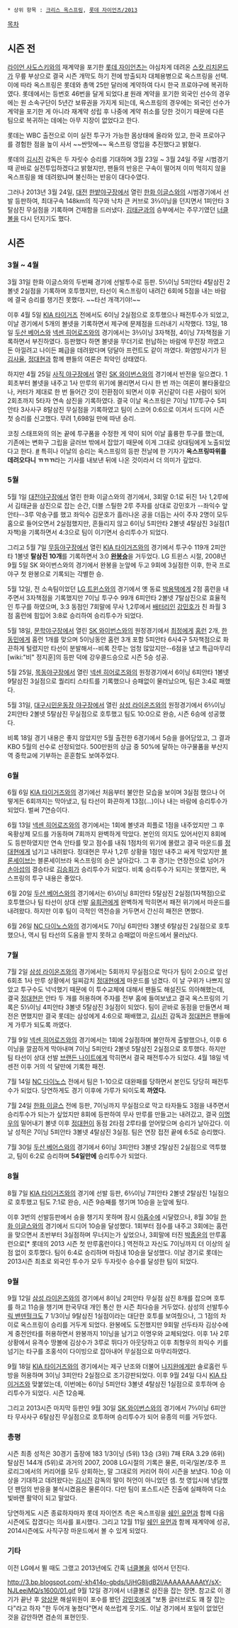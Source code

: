  * 상위 항목 : [[크리스 옥스프링]], [[롯데 자이언츠/2013]]

[[목차]]
== 시즌 전 ==
[[라이언 사도스키]]와의 재계약을 포기한 [[롯데 자이언츠]]는 야심차게 데려온 [[스캇 리치몬드]]가 무릎 부상으로 결국 시즌 개막도 하기 전에 방출되자 대체용병으로 옥스프링을 선택. 이에 따라 옥스프링은 롯데와 총액 25만 달러에 계약하여 다시 한국 프로야구에 복귀하였다. 롯데에서는 등번호 46번을 달게 되었다.[http://joynews.inews24.com/php/news_view.php?g_menu=702100&g_serial=732449&rrf=nv  #]
원래 계약을 포기한 외국인 선수의 경우에는 원 소속구단이 5년간 보류권을 가지게 되는데, 옥스프링의 경우에는 외국인 선수가 계약을 포기한 게 아니라 재계약 성립 후 나중에 계약 취소를 당한 것이기 때문에 다른 팀으로 복귀하는 데에는 아무 지장이 없었다고 한다.

롯데는 WBC 출전으로 이미 실전 투구가 가능한 몸상태에 올라와 있고, 한국 프로야구를 경험한 점을 높이 사서 ~~싼맛에~~ 옥스프링 영입을 추진했다고 밝혔다.

롯데의 [[김시진]] 감독은 두 자릿수 승리를 기대하며 3월 23일 ~ 3월 24일 주말 시범경기때 곧바로 실전투입하겠다고 밝혔지만, 팬들의 반응은 구속이 떨어져 이미 먹히지 않을 옥스프링을 왜 데려왔냐며 불신하는 반응이 대다수였다.

그러나 2013년 3월 24일, [[대전]] [[한밭야구장]]에서 열린 [[한화 이글스]]와의 시범경기에서 선발 등판하여, 최대구속 148km의 직구와 낙차 큰 커브로 3⅔이닝을 던지면서 1피안타 3탈삼진 무실점을 기록하며 건재함을 드러냈다. [[김태균]]과의 승부에서는 주무기였던 [[너클볼]]을 다시 던지기도 했다.

== 시즌 ==
=== 3월 ~ 4월 ===
3월 31일 한화 이글스와의 두번째 경기에 선발투수로 등판. 5⅓이닝 5피안타 4탈삼진 2볼넷 2실점을 기록하며 호투했지만, 타선이 옥스프링이 내려간 6회에 5점을 내는 바람에 결국 승리를 챙기진 못했다. ~~타선 개객기야!~~

이후 4월 5일 [[KIA 타이거즈]] 전에서도 6이닝 2실점으로 호투했으나 패전투수가 되었고, 이날 경기에서 5개의 볼넷을 기록하면서 제구에 문제점을 드러내기 시작했다. 13일, 18일 [[두산 베어스]]와 [[넥센 히어로즈]]와의 경기에서는 3⅔이닝 3자책점, 4이닝 7자책점을 기록하면서 부진하였다. 등판했다 하면 볼넷을 무더기로 헌납하는 바람에 무진장 까였고 돈 아낄려고 나이든 폐급을 데려왔다며 덩달아 프런트도 같이 까였다. 화염방사기가 된 [[김사율]], [[정대현]]과 함께 팬들의 여론은 최악인 상태였다.

하지만 4월 25일 [[사직 야구장]]에서 열린 [[SK 와이번스]]와의 경기에서 반전을 일으켰다. 1회초부터 볼넷을 내주고 1사 만루의 위기에 몰리면서 다시 한 번 까는 여론이 불타올랐으나, 커터가 제대로 한 번 들어간 것이 전환점이 되면서 이후 귀신같이 다른 사람이 되어 2회초까지 5타자 연속 삼진을 기록하였다. 결국 이날 옥스프링은 7이닝 117투구수 5피안타 3사사구 8탈삼진 무실점을 기록하였고 팀이 스코어 0:6으로 이겨서 드디어 시즌 첫 승리를 신고했다. 무려 1,698일 만에 따낸 승리.

코칭 스태프와의 의논 끝에 투구폼을 수정한 게 약이 되어 이날 훌륭한 투구를 했는데, 기존에는 변화구 그립을 글러브 밖에서 잡았기 때문에 이게 그대로 상대팀에게 노출되었다고 한다. [http://news.naver.com/main/read.nhn?mode=LSD&mid=sec&sid1=107&oid=109&aid=0002521638 #] 특히나 이날의 승리는 옥스프링의 등판 전날에 한 기자가 '''옥스프링따위를 데려오다니 ㄲㄲㄲ'''라는 기사를 내보낸 뒤에 나온 것이라서 더 의미가 깊었다.

=== 5월 ===
5월 1일 [[대전야구장]]에서 열린 한화 이글스와의 경기에서, 3회말 0:1로 뒤진 1사 1,2루에서 김태균을 삼진으로 잡는 순간, 더블 스틸한 2루 주자를 상대로 강민호가 --좌익수 앞 안타--3루 악송구를 했고 좌익수 김문호가 흘러나온 공을 더듬는 사이 주자 2명이 모두 홈으로 들어오면서 2실점했지만, 흔들리지 않고 6이닝 5피안타 2볼넷 4탈삼진 3실점(1자책)을 기록하면서 4:3으로 팀이 이기면서 승리투수가 되었다.

그리고 5월 7일 [[무등야구장]]에서 열린 [[KIA 타이거즈]]와의 경기에서 투구수 119개 2피안타 1볼넷 '''탈삼진 10개'''를 기록하면서 3:0 '''[[완봉승]]'''을 거두었다. LG 트윈스 시절, 2008년 9월 5일 SK 와이번스와의 경기에서 완봉을 눈앞에 두고 9회에 3실점한 이후, 한국 프로야구 첫 완봉으로 기록되는 각별한 승.

5월 12일, 전 소속팀이었던 [[LG 트윈스]]와의 경기에서 옛 동료 [[박용택]]에게 2점 홈런을 내주면서 3자책점을 기록했지만 7이닝 투구수 99개 6피안타 2볼넷 7탈삼진으로 효율적인 투구를 하였으며, 3:3 동점인 7회말에 무사 1,2루에서 [[배터리]]인 [[강민호]]가 친 좌월 3점 홈런에 힘입어 3:8로 승리하여 승리투수가 되었다.

5월 18일, [[문학야구장]]에서 열린 [[SK 와이번스]]와의 원정경기에서 [[최정]]에게 [[홈런]] 2개, [[한동민]]에게 홈런 1개를 맞으며 5이닝동안 홈런 3개 포함 5피안타 6사4구 5자책점으로 화끈하게 털렸지만 타선이 분발해서--비록 잔루는 엄청 많았지만--6점을 냈고 특급마무리 [wiki:"비" 정지훈]의 등판 덕에 강우콜드승으로 시즌 5승 성공.

5월 25일, [[목동야구장]]에서 열린 [[넥센 히어로즈]]와의 원정경기에서 6이닝 6피안타 1볼넷 9탈삼진 3실점으로 퀄리티 스타트를 기록했으나 승패없이 물러났으며, 팀은 3:4로 패했다.

5월 31일, [[대구시민운동장 야구장]]에서 열린 [[삼성 라이온즈]]와의 원정경기에서 6⅔이닝 2피안타 2볼넷 5탈삼진 무실점으로 호투했고 팀도 10:0으로 완승, 시즌 6승에 성공했다.

비록 18일 경기 내용은 좋지 않았지만 5월 출전한 6경기에서 5승을 쓸어담았고, 그 결과 KBO 5월의 선수로 선정되었다. 500만원의 상금 중 50%에 달하는 야구물품을 부산지역 중학교에 기부하는 훈훈함도 보여주었다.

=== 6월 ===
6월 6일 [[KIA 타이거즈]]와의 경기에선 처음부터 불안한 모습을 보이며 3실점 했으나 어떻게든 6회까지는 막아냈고, 팀 타선이 화끈하게 13점(...)이나 내는 바람에 승리투수가 되었다. 벌써 7연승이다.

6월 13일 [[넥센 히어로즈]]와의 경기에서는 1회에 볼넷과 희플로 1점을 내주었지만 그 후 옥황상제 모드를 가동하며 7회까지 완벽하게 막았다. 본인의 의지도 있어서인지 8회에도 등판하였지만 연속 안타를 맞고 점수를 내줘 1점차의 위기에 몰렸고 결국 마운드를 [[정대현]]에게 넘기고 내려왔다. 정대현은 무사 1,2루 상황을 1점만 내주고 싸게 막았지만 [[블론세이브]]는 블론세이브라 옥스프링의 승은 날아갔다. 그 후 경기는 연장전으로 넘어가 [[손아섭]]의 결승타로 [[김승회]]가 승리투수가 되었다. 비록 승리투수가 되지는 못했지만, 옥스프링의 투구 내용은 좋았다.

6월 20일 [[두산 베어스]]와의 경기에서는 6⅓이닝 8피안타 5탈삼진 2실점(1자책점)으로 호투했으나 팀 타선이 상대 선발 [[유희관]]에게 완벽하게 막히면서 패전 위기에서 마운드를 내려왔다. 하지만 이후 팀이 극적인 역전승을 거두면서 간신히 패전은 면했다.

6월 26일 [[NC 다이노스]]와의 경기에서도 7이닝 6피안타 3볼넷 6탈삼진 2실점으로 호투했으나, 역시 팀 타선의 도움을 받지 못하고 승패없이 마운드에서 물러났다.

=== 7월 ===
7월 2일 [[삼성 라이온즈]]와의 경기에서는 5회까지 무실점으로 막다가 팀이 2:0으로 앞선 6회초 1사 만루 상황에서 일찌감치 [[정대현]]에게 마운드를 넘겼다. 이 날 구위가 나쁘지 않았고 투구수도 넉넉했기 때문에 이 투수교체에 대해서 팬들도 해설진도 의아해했는데, 결국 [[정대현]]은 안타 두 개를 허용하며 주자를 전부 홈에 들여보냈고 결국 옥스프링의 기록은 5⅓이닝 4피안타 3볼넷 5탈삼진 3실점이 되었다. 팀이 곧바로 동점을 만들면서 패전은 면했지만 결국 롯데는 삼성에게 4:6으로 패배했고, [[김시진]] 감독과 [[정대현]]은 팬들에게 가루가 되도록 까였다.

7월 9일 [[넥센 히어로즈]]와의 경기에서는 1회에 2실점하며 불안하게 출발했으나, 이후 6이닝을 깔끔하게 막아내며 7이닝 5피안타 2볼넷 5탈삼진 2실점으로 호투했다. 하지만 팀 타선이 상대 선발 [[브랜든 나이트]]에게 막히면서 결국 패전투수가 되었다. 4월 18일 넥센전 이후 거의 석 달만에 기록한 패전.

7월 14일 [[NC 다이노스]] 전에서 팀은 1-10으로 대완패를 당하면서 본인도 당당히 패전투수가 되었다. 당연하게도 경기 이후에 가루가 되이도록 '''까였다.''' 

7월 24일 [[한화 이글스]] 전에 등판, 7이닝까지 무실점으로 막고 타자들도 3점을 내주면서 승리투수가 되는가 싶었지만 8회에 등판하여 무사 만루를 만들고는 내려갔고, 결국 [[이명우]]의 밀어내기 볼넷 이후 [[정대현]]이 동점 2타점 2루타를 얻어맞으며 승리가 날아갔다. 이날 성적은 7이닝 5피안타 3볼넷 4탈삼진 3실점. 팀은 연장 접전 끝에 6:5로 승리했다.

7월 30일 [[두산 베어스]]와의 경기에서 6이닝 3피안타 3볼넷 2탈삼진 2실점으로 역투했고, 팀이 6:2로 승리하며 '''54일만에''' 승리투수가 되었다.

=== 8월 ===
8월 7일 [[KIA 타이거즈]]와의 경기에 선발 등판, 6⅔이닝 7피안타 2볼넷 2탈삼진 1실점으로 호투했고 팀도 7:1로 완승, 시즌 9승째를 챙기며 10승을 눈앞에 뒀다.

이후 3번의 선발등판에서 승을 챙기지 못하며 잠시 [[아홉수]]에 시달렸으나, 8월 30일 [[한화 이글스]]와의 경기에서 드디어 10승을 달성했다. 1회부터 점수를 내주고 3회에는 홈런을 맞으면서 초반부터 3실점하며 무너지는가 싶었으나, 3회말에 터진 [[박종윤]]의 만루홈런으로[* 롯데의 2013 시즌 첫 만루홈런이다.] 역전하고 자신도 7이닝까지 더 이상의 실점 없이 호투했다. 팀이 6:4로 승리하며 마침내 10승을 달성했다. 이날 경기로 롯데는 2013시즌 최초로 외국인 투수가 모두 두자릿수 승수를 달성한 팀이 되었다.

=== 9월 ===
9월 12일 [[삼성 라이온즈]]와의 경기에서 8이닝 2피안타 무실점 삼진 8개를 잡으며 호투를 하고 11승을 챙기며 한국무대 개인 통산 한 시즌 최다승을 거두었다. 삼성의 선발투수 [[릭 밴덴헐크]]도 7 1/3이닝 9탈삼진 1실점이라는 대단한 호투를 보여줬으나, 그 1점의 차이로 옥스프링이 승리를 거두게 되었다. 완봉에도 도전했지만 9회말 선두타자 김상수에게 중전안타를 허용하면서 완봉까지 1이닝을 남기고 이명우와 교체되었다. 이후 1사 2루 상황에서 유격수 땅볼에 김상수가 3루로 뛰다가 아웃당하고 이후 최형우의 좌익수 키를 넘기는 타구를 조홍석이 다이빙으로 잡아내어 무실점으로 마무리하였다.

9월 18일 [[KIA 타이거즈]]와의 경기에서는 제구 난조와 더불어 [[나지완]]에게만 솔로홈런 두 방을 허용하며 3이닝 3피안타 2실점으로 조기강판되었다. 이후 9월 24일 다시 [[KIA 타이거즈]]와 맞붙었는데, 이번에는 6이닝 5피안타 3볼넷 4탈삼진 1실점으로 호투하며 승리투수가 되었다. 시즌 12승째.

그리고 2013시즌 마지막 등판인 9월 30일 [[SK 와이번스]]와의 경기에서 7⅔이닝 6피안타 무사사구 6탈삼진 무실점으로 호투하며 승리투수가 되어 유종의 미를 거두었다.

=== 총평 ===
시즌 최종 성적은  30경기 출장에 183 1/3이닝 (5위) 13승 (3위) 7패  ERA 3.29 (6위) 탈삼진 144개 (5위)로 과거의 2007, 2008 LG시절의 기록은 물론, 미국/일본/호주 프로리그에서의 커리어를 모두 상회하는, 말 그대로의 커리어 하이 시즌을 보냈다. 10승 이상을 기대하고 데려왔다는 [[김시진]] 감독의 말이 허언이 아니었던 셈. 첫 영입시에 냉담했던 팬덤의 반응을 불식시켰음은 물론이다. 다만 팀이 포스트시즌 진출에 실패하여 다소 빛바랜 활약이 되고 말았다.

당연하게도 시즌 종료하자마자 롯데 자이언츠 측은 옥스프링을 [[쉐인 유먼]]과 함께 다음 시즌에도 잡겠다는 의사를 표시했다.
그리고 12월 11일 [[쉐인 유먼]]과 함께 재계약에 성공, 2014시즌에도 사직구장 마운드에서 볼 수 있게 되었다.

=== 기타 ===
이전 LG에서 뛸 때도 그랬고 2013년에도 간혹 [[너클볼]]을 섞어서 던진다.

http://3.bp.blogspot.com/-kh414o-gbds/UjHG8IjdB2I/AAAAAAAAAtY/sX-NJLeejMQ/s1600/01.gif
9월 12일 경기에서 너클볼로 삼진을 잡는 장면. 참고로 이 경기가 끝난 후 [[양상문]] 해설위원이 포수를 봤던 [[강민호]]에게 "보통 글러브로도 꽤 잘 잡는다"라고 하자 "한 두어개 놓쳤다"면서 쑥쓰럽게 웃기도. 이날 경기에서 포일이 없었던 것을 감안하면 겸손의 표현인듯.
